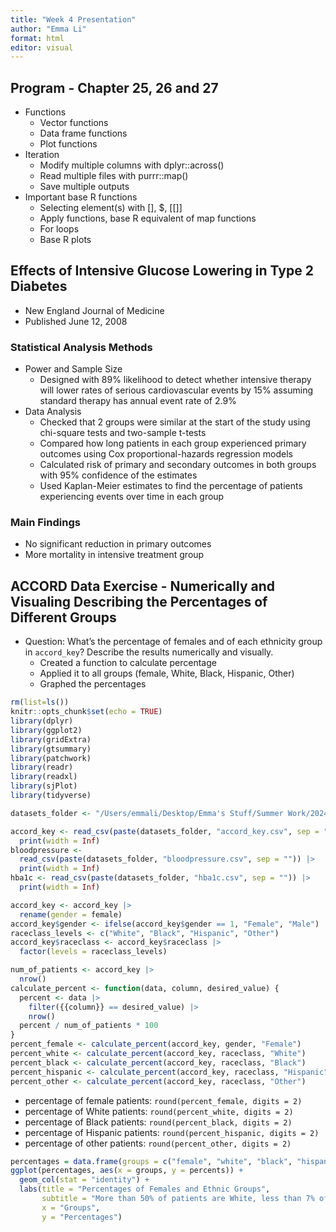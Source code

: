 ```yaml
---
title: "Week 4 Presentation"
author: "Emma Li"
format: html
editor: visual
---
```


## Program - Chapter 25, 26 and 27

-   Functions
    -   Vector functions
    -   Data frame functions
    -   Plot functions
-   Iteration
    -   Modify multiple columns with dplyr::across()
    -   Read multiple files with purrr::map()
    -   Save multiple outputs
-   Important base R functions
    -   Selecting element(s) with \[\], \$, \[\[\]\]
    -   Apply functions, base R equivalent of map functions
    -   For loops
    -   Base R plots

## Effects of Intensive Glucose Lowering in Type 2 Diabetes

-   New England Journal of Medicine
-   Published June 12, 2008

### Statistical Analysis Methods

-   Power and Sample Size
    -   Designed with 89% likelihood to detect whether intensive therapy will lower rates of serious cardiovascular events by 15% assuming standard therapy has annual event rate of 2.9%
-   Data Analysis
    -   Checked that 2 groups were similar at the start of the study using chi-square tests and two-sample t-tests
    -   Compared how long patients in each group experienced primary outcomes using Cox proportional-hazards regression models
    -   Calculated risk of primary and secondary outcomes in both groups with 95% confidence of the estimates
    -   Used Kaplan-Meier estimates to find the percentage of patients experiencing events over time in each group

### Main Findings

-   No significant reduction in primary outcomes
-   More mortality in intensive treatment group

## ACCORD Data Exercise - Numerically and Visualing Describing the Percentages of Different Groups

-   Question: What's the percentage of females and of each ethnicity group in `accord_key`? Describe the results numerically and visually.
    -   Created a function to calculate percentage
    -   Applied it to all groups (female, White, Black, Hispanic, Other)
    -   Graphed the percentages

```r
rm(list=ls())
knitr::opts_chunk$set(echo = TRUE)
library(dplyr)
library(ggplot2)
library(gridExtra)
library(gtsummary)
library(patchwork)
library(readr)
library(readxl)
library(sjPlot)
library(tidyverse)

datasets_folder <- "/Users/emmali/Desktop/Emma's Stuff/Summer Work/2024/UCLA Internship Work/ACCORD_exercises/datasets/"

accord_key <- read_csv(paste(datasets_folder, "accord_key.csv", sep = "")) |>
  print(width = Inf)
bloodpressure <- 
  read_csv(paste(datasets_folder, "bloodpressure.csv", sep = "")) |>
  print(width = Inf)
hba1c <- read_csv(paste(datasets_folder, "hba1c.csv", sep = "")) |>
  print(width = Inf)

accord_key <- accord_key |>
  rename(gender = female)
accord_key$gender <- ifelse(accord_key$gender == 1, "Female", "Male")
raceclass_levels <- c("White", "Black", "Hispanic", "Other")
accord_key$raceclass <- accord_key$raceclass |>
  factor(levels = raceclass_levels)
```

```r
num_of_patients <- accord_key |>
  nrow()
calculate_percent <- function(data, column, desired_value) {
  percent <- data |> 
    filter({{column}} == desired_value) |> 
    nrow()
  percent / num_of_patients * 100
}
percent_female <- calculate_percent(accord_key, gender, "Female")
percent_white <- calculate_percent(accord_key, raceclass, "White")
percent_black <- calculate_percent(accord_key, raceclass, "Black")
percent_hispanic <- calculate_percent(accord_key, raceclass, "Hispanic")
percent_other <- calculate_percent(accord_key, raceclass, "Other")
```

-   percentage of female patients: `round(percent_female, digits = 2)`
-   percentage of White patients: `round(percent_white, digits = 2)`
-   percentage of Black patients: `round(percent_black, digits = 2)`
-   percentage of Hispanic patients: `round(percent_hispanic, digits = 2)`
-   percentage of other patients: `round(percent_other, digits = 2)`

```r
percentages = data.frame(groups = c("female", "white", "black", "hispanic", "other"), percents = c(percent_female, percent_white, percent_black, percent_hispanic, percent_other))
ggplot(percentages, aes(x = groups, y = percents)) +
  geom_col(stat = "identity") +
  labs(title = "Percentages of Females and Ethnic Groups",
       subtitle = "More than 50% of patients are White, less than 7% of patients are Hispanic",
       x = "Groups",
       y = "Percentages")
```
